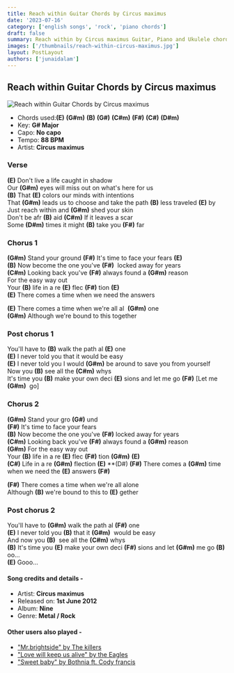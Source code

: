 ```yaml
---
title: Reach within Guitar Chords by Circus maximus
date: '2023-07-16'
category: ['english songs', 'rock', 'piano chords']
draft: false
summary: Reach within by Circus maximus Guitar, Piano and Ukulele chords, Chords used - (E) (G#m) (B) (G#) (C#m) (F#) (C#) (D#m) ,  Key - G# Major.
images: ['/thumbnails/reach-within-circus-maximus.jpg']
layout: PostLayout
authors: ['junaidalam']
---
```


## Reach within Guitar Chords by Circus maximus

![Reach within Guitar Chords by Circus maximus](/thumbnails/reach-within-circus-maximus.jpg)

- Chords used:**(E)** **(G#m)** **(B)** **(G#)** **(C#m)** **(F#)** **(C#)** **(D#m)**
- Key: **G# Major**
- Capo: **No capo**
- Tempo: **88 BPM**
- Artist: **Circus maximus**

### Verse

**(E)** Don't live a life caught in shadow\
Our **(G#m)** eyes will miss out on what's here for us\
**(B)** That **(E)** colors our minds with intentions\
That **(G#m)** leads us to choose and take the path **(B)** less traveled **(E)** by\
Just reach within and **(G#m)** shed your skin\
Don't be afr **(B)** aid **(C#m)** If it leaves a scar\
Some **(D#m)** times it might **(B)** take you **(F#)** far

### Chorus 1

**(G#m)** Stand your ground
**(F#)** It's time to face your fears **(E)**\
**(B)** Now become the one you've **(F#)**  locked away for years\
**(C#m)** Looking back you've **(F#)** always found a **(G#m)** reason\
For the easy way out\
Your **(B)** life in a re **(E)** flec **(F#)** tion **(E)**\
**(E)** There comes a time when we need the answers

**(E)** There comes a time when we're all al  **(G#m)** one\
**(G#m)** Although we're bound to this together

### Post chorus 1

You'll have to **(B)** walk the path al **(E)** one\
**(E)** I never told you that it would be easy\
**(E)** I never told you I would **(G#m)** be around to save you from yourself\
Now you **(B)** see all the **(C#m)** whys\
It's time you **(B)** make your own deci **(E)** sions and let me go **(F#)** [Let me **(G#m)**  go]

### Chorus 2

**(G#m)** Stand your gro **(G#)** und\
**(F#)** It's time to face your fears\
**(B)** Now become the one you've **(F#)** locked away for years\
**(C#m)** Looking back you've **(F#)** always found a **(G#m)** reason\
**(G#m)** For the easy way out\
Your **(B)** life in a re **(E)** flec **(F#)** tion **(G#m)** **(E)**\
**(C#)** Life in a re **(G#m)** flection **(E)** **(D#) **(F#)** There comes a **(G#m)** time when we need the **(E)** answers **(F#)**

**(F#)** There comes a time when we're all alone\
Although **(B)** we're bound to this to **(E)** gether

### Post chorus 2

You'll have to **(G#m)** walk the path al **(F#)** one\
**(E)** I never told you **(B)** that it **(G#m)**  would be easy\
And now you **(B)**  see all the **(C#m)** whys\
**(B)** It's time you **(E)** make your own deci **(F#)** sions and let **(G#m)** me go **(B)** oo...\
**(E)** Gooo...

#### Song credits and details -

- Artist: **Circus maximus**
- Released on: **1st June 2012**
- Album: **Nine**
- Genre: **Metal / Rock**

#### Other users also played -

- ["Mr.brightside" by The killers](https://www.chordsco.com/chords/mrbrightside-guitar-chords-by-the-killers)
- ["Love will keep us alive" by the Eagles](https://www.chordsco.com/chords/love-will-keep-us-alive-guitar-chords-by-eagles-chordsco)
- ["Sweet baby" by Bothnia ft. Cody francis](https://www.chordsco.com/chords/sweet-baby-guitar-chords-by-bothnia-feat-cody-francis)
